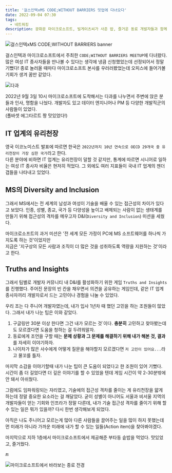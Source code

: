 ```yaml
---
title: '걸스인텍xMS CODE;WITHOUT BARRIERS 밋업에 다녀오다'
date: 2022-09-04 07:30
tags:
  - 네트워킹
description: 광화문 마이크로소프트, 빌게이츠씨가 사준 밥, 즐거운 동료 개발자들과 함께
---
```


![걸스인텍xMS CODE;WITHOUT BARRIERS banner](/images/blog/2209/gitms.JPG)

걸스인텍과 마이크로소프트에서 주최한 `CODE;WITHOUT BARRIERS MEETUP`에 다녀왔다.  
많은 여성 IT 종사자들을 만나볼 수 있다는 생각에 냉큼 신청했었는데 선정되어서 정말 기뻤다!
종로 놀러올 때마다 마이크로소프트 본사를 우러러봤었는데 오피스에 들어가볼 기회가 생겨 꿈만 같았다.

![다과](/images/blog/2209/cookies1.jpg)

2022년 9월 3일 10시 마이크로소프트에 도착해서는 다과를 나누면서 주변에 앉은 분들과
인사, 명함을 나눴다. 개발자도 있고 데이터 엔지니어나 PM 등 다양한 개발직군의 사람들이 있었다.  
(폴바셋 에그타르트 짱 맛있었다!)

## IT 업계의 유리천장

영국 이코노미스트 발표에 따르면 한국은 `2022년까지 10년 연속으로
OECD 29개국 중 유리천장이 가장 심한 국가`라고 한다.  
다른 분야에 비하면 IT 업계는 유리천장이 덜할 것 같지만, 통계에 따르면
시니어로 일하는 여성 IT 종사자 비율은 현저히 적었다. 
그 외에도 여러 지표들이 국내 IT 업계의 젠더 갭들을 나타내고 있었다.

## MS의 Diversity and Inclusion

그래서 MS에서는 전 세계의 남성과 여성이 기술을 배울 수 있는 접근성의 차이가 있다고 보았다.
인종, 성별, 종교, 국가 등 다양성을 높이고 배제되는 사람이 없는 생태계를 만들기 위해
접근성의 격차를 메우고자 D&I(`Diversity and Inclusion`) 미션을 세웠다. 

마이크로소프트의 과거 미션은 '전 세계 모든 가정이 PC에 MS 소프트웨어를 하나씩 가지도록 하는 것'이었지만    
지금은 '지구상의 모든 사람과 조직이 더 많은 것을 성취하도록 역량을 지원하는 것'이라고 한다.

## Truths and Insights

그래서 팀별로 개발자 커뮤니티 내 D&I를 활성화하기 위한 게임 `Truths and Insights`를 진행했다.
주어진 문장의 빈 칸을 채우면서 의견을 공유하는 게임인데, 
같은 IT 업계 종사자끼리 개발자로서 드는 고민이나 경험을 나눌 수 있었다.  

우리 조는 다 주니어 개발자였는데, 내가 입사 1년차 때 했던 고민을 하는 조원들이 많았다. 
그래서 내가 나눈 팁은 이와 같았다.

1. 구글링만 30분 이상 한다면 그건 내가 모르는 것`이다. 
**충분히** 고민하고 찾아봤는데도 모르겠다면 도움을 청하는 걸 두려워말자.
2. 동료에게 조언을 구할 때는 **문제 상황과 그 문제를 해결하기 위해 내가 해본 것, 결과**를 자세히 이야기하자.
3. 나이차가 많은 사수에게 어떻게 질문을 해야할지 모르겠다면 `저 고민이 있어요...`라고 물꼬를 틀자.

마지막 소감을 이야기할때 내가 나눈 팁이 큰 도움이 되었다고 한 조원이 있어 기뻤다.
시간이 좀 더 길었다면 더 깊은 이야기를 할 수 있었을 텐데 게임 시간이 약 2-30분밖에 안 돼서 아쉬웠다.

그럼에도 임파워링되는 자리였고, 
기술에의 접근성 격차를 줄이는 게 유리천장을 얇게 하는데 정말 중요한 요소라는 걸 깨달았다.
굳이 성별이 아니어도 서울과 비서울 지역의 개발자들이 얻는 기회와 인프라가 정말 다른데,
내가 기술 접근성 격차를 줄이기 위해 할 수 있는 일은 뭐가 있을까? 다시 한번 생각해보게 되었다.

아직은 나도 주니어고 모르는게 많아 다른 사람들을 끌어주는 일을 많이 하지 못했는데
먼 미래가 아니라 가까운 미래에 내가 할 수 있는 일들(Action item)을 찾아봐야겠다.

마지막으로 지하 1층에서 마이크로소프트에서 제공해준 부타동 솥밥을 먹었다. 
맛있었고, 즐거웠다. 

🔚

![마이크로소프트에서 바라보는 종로 전경](/images/blog/2209/main.jpg)